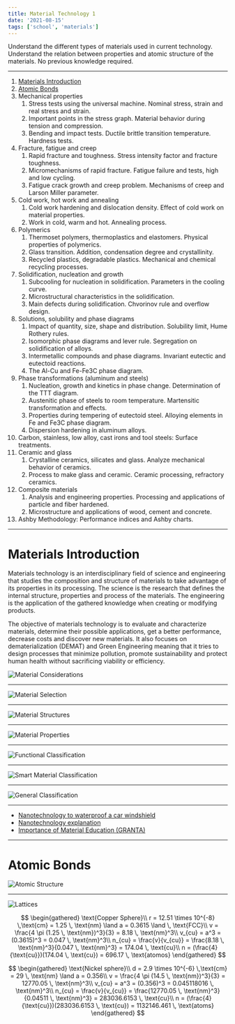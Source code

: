 ```yaml
---
title: Material Technology 1
date: '2021-08-15'
tags: ['school', 'materials']
---
```


Understand the different types of materials used in current technology. Understand the relation between properties and atomic structure of the materials. No previous knowledge required.

***

1. [Materials Introduction](#materials-introduction)
2. [Atomic Bonds](#atomic-bonds)
3. Mechanical properties
	1. Stress tests using the universal machine. Nominal stress, strain and real stress and strain.
	2. Important points in the stress graph. Material behavior during tension and compression.
	3. Bending and impact tests. Ductile brittle transition temperature. Hardness tests.
4. Fracture, fatigue and creep
	1. Rapid fracture and toughness. Stress intensity factor and fracture toughness.
	2. Micromechanisms of rapid fracture. Fatigue failure and tests, high and low cycling.
	3. Fatigue crack growth and creep problem. Mechanisms of creep and Larson Miller parameter.
5. Cold work, hot work and annealing
	1. Cold work hardening and dislocation density. Effect of cold work on material properties.
	2. Work in cold, warm and hot. Annealing process.
6. Polymerics
	1. Thermoset polymers, thermoplastics and elastomers. Physical properties of polymerics.
	2. Glass transition. Addition, condensation degree and crystallinity.
	3. Recycled plastics, degradable plastics. Mechanical and chemical recycling processes.
7. Solidification, nucleation and growth
	1. Subcooling for nucleation in solidification. Parameters in the cooling curve.
	2. Microstructural characteristics in the solidification.
	3. Main defects during solidification. Chvorinov rule and overflow design.
8. Solutions, solubility and phase diagrams
	1. Impact of quantity, size, shape and distribution. Solubility limit, Hume Rothery rules.
	2. Isomorphic phase diagrams and lever rule. Segregation on solidification of alloys.
	3. Intermetallic compounds and phase diagrams. Invariant eutectic and eutectoid reactions.
	4. The Al-Cu and Fe-Fe3C phase diagram.
9. Phase transformations (aluminum and steels)
	1. Nucleation, growth and kinetics in phase change. Determination of the TTT diagram.
	2. Austenitic phase of steels to room temperature. Martensitic transformation and effects.
	3. Properties during tempering of eutectoid steel. Alloying elements in Fe and Fe3C phase diagram.
	4. Dispersion hardening in aluminum alloys.
10. Carbon, stainless, low alloy, cast irons and tool steels: Surface treatments.
11. Ceramic and glass
	1. Crystalline ceramics, silicates and glass. Analyze mechanical behavior of ceramics.
	3. Process to make glass and ceramic. Ceramic processing, refractory ceramics.
12. Composite materials
	1. Analysis and engineering properties. Processing and applications of particle and fiber hardened.
	3. Microstructure and applications of wood, cement and concrete.
13. Ashby Methodology: Performance indices and Ashby charts.

***

# Materials Introduction #

Materials technology is an interdisciplinary field of science and engineering that studies the composition and structure of materials to take advantage of its properties in its processing. The science is the research that defines the internal structure, properties and process of the materials. The engineering is the application of the gathered knowledge when creating or modifying products. 

The objective of materials technology is to evaluate and characterize materials, determine their possible applications, get a better performance, decrease costs and discover new materials. It also focuses on dematerialization (DEMAT) and Green Engineering meaning that it tries to design processes that minimize pollution, promote sustainability and protect human health without sacrificing viability or efficiency.

![Material Considerations](/static/images/notes/MaterialConsiderationsMaterialTech.png)

***

![Material Selection](/static/images/notes/MaterialSelectionMaterialTech.png)

***

![Material Structures](/static/images/notes/MaterialStructuresMaterialTech.png)

***

![Material Properties](/static/images/notes/MaterialPropertiesMaterialTech.png)

***

![Functional Classification](/static/images/notes/FunctionalClassificationMaterialTech.png)

***

![Smart Material Classification](/static/images/notes/SmartMaterialClassificationMaterialTech.png)

***

![General Classification](/static/images/notes/GeneralClassificationMaterialTech.png)

***

* [Nanotechnology to waterproof a car windshield](https://www.youtube.com/watch?v=edBFCR7o_AE)
* [Nanotechnology explanation](https://www.youtube.com/watch?v=S4CjZ-OkGDs)
* [Importance of Material Education (GRANTA)](https://www.youtube.com/watch?v=4d30nUOswHw)

***

# Atomic Bonds #

![Atomic Structure](/static/images/notes/MaterialsAtomicStructureOneImage.png)

***

![Lattices](/static/images/notes/BravaisLatticesImageMaterialsTech.png)

$$
\begin{gathered}
	\text{Copper Sphere}\\
	r = 12.51 \times 10^{-8} \,\text{cm} = 1.25 \, \text{nm} \land a = 0.3615 \land \, \text{FCC}\\
	v = \frac{4 \pi (1.25 \, \text{nm})^3}{3} = 8.18 \, \text{nm}^3\\
	v_{cu} = a^3 = (0.3615)^3 = 0.047 \, \text{nm}^3\\
	n_{cu} = \frac{v}{v_{cu}} = \frac{8.18 \, \text{nm}^3}{0.047 \, \text{nm}^3} = 174.04 \, \text{cu}\\
	n = (\frac{4}{\text{cu}})(174.04 \, \text{cu}) = 696.17 \, \text{atomos}
\end{gathered}
$$


$$
\begin{gathered}
	\text{Nickel sphere}\\
	d = 2.9 \times 10^{-6} \,\text{cm} = 29 \, \text{nm} \land a = 0.356\\
	v = \frac{4 \pi (14.5 \, \text{nm})^3}{3} = 12770.05 \, \text{nm}^3\\
	v_{cu} = a^3 = (0.356)^3 = 0.045118016 \, \text{nm}^3\\
	n_{cu} = \frac{v}{v_{cu}} = \frac{12770.05 \, \text{nm}^3}{0.04511 \, \text{nm}^3} = 283036.6153 \, \text{cu}\\
	n = (\frac{4}{\text{cu}})(283036.6153 \, \text{cu}) = 1132146.461 \, \text{atoms}
\end{gathered}
$$





